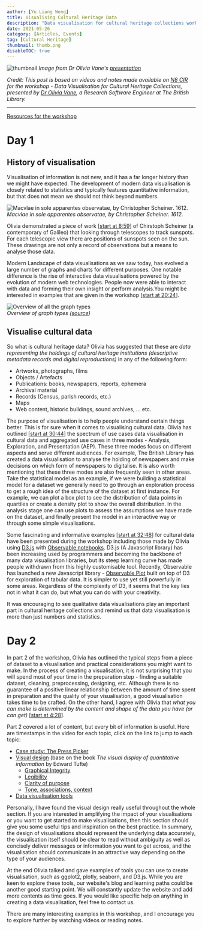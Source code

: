 ```yaml
---
author: [Yu Liang Weng]
title: Visualising Cultural Heritage Data
description: "Data visualisation for cultural heritage collections workshop presented by Dr Olivia Vane of The British Library on N8 CIR Training." 
date: 2021-05-26
category: [Articles, Events]
tag: [Cultural Heritage]
thumbnail: thumb.png  
disableTOC: true 
---  
```



<div className="-mt-10 relative mb-48">
  <img src="./thumb.png" alt="thumbnail" className="transform scale:110 lg:scale-150 shadow-xl" />
  <em className="absolute bottom-0 text-sm -mb-32">Image from Dr Olivia Vane's <a href="https://n8cir.org.uk/events/event-resource/data-vis-resources/">presentation</a></em>
</div>


*Credit: This post is based on videos and notes made available on [N8 CIR](https://n8cir.org.uk/events/event-resource/data-vis-resources/) for the workshop - Data Visualisation for Cultural Heritage Collections, presented by [Dr Olivia Vane](https://oliviavane.co.uk/index), a Research Software Engineer at The British Library.*  

---


[Resources for the workshop](https://n8cir.org.uk/events/event-resource/data-vis-resources/)  


# Day 1

## History of visualisation
Visualisation of information is not new, and it has a far longer history than we might have expected. The development of modern data visualisation is closely related to statistics and typically features quantitative information, but that does not mean we should not think beyond numbers. 

![Macvlae in sole apparentes observatae, by Christopher Scheiner. 1612.](tres_epistolaeBW_large.gif)  
*Macvlae in sole apparentes observatae, by Christopher Scheiner. 1612.*

Olivia demonstrated a piece of work [[start at 8:59](https://youtu.be/5g4kNMN4AsI?t=539)] of Chirstoph Scheiner (a contemporary of Galileo) that looking through telescopes to track sunspots. For each telescopic view there are positions of sunspots seen on the sun. These drawings are not only a record of observations but a means to analyse those data.  

Modern Landscape of data visualisations as we saw today, has evolved a large number of graphs and charts for different purposes. One notable difference is the rise of interactive data visualisations powered by the evolution of modern web technologies. People now were able to interact with data and forming their own insight or perform analysis.You might be interested in examples that are given in the workshop [[start at 20:24](https://youtu.be/5g4kNMN4AsI?t=1224)].  

![Overview of all the graph types](./data-to-viz.png)  
*Overview of graph types ([source](https://www.data-to-viz.com/))*


## Visualise cultural data
So what is cultural heritage data? Olivia has suggested that these are *data representing the holdings of cultural heritage institutions (descriptive metadata records and digital reproductions)* in any of the following form:  
- Artworks, photographs, films
- Objects / Artefacts  
- Publications: books, newspapers, reports, ephemera  
- Archival material  
- Records (Census, parish records, etc.)  
- Maps  
- Web content, historic buildings, sound archives, ... etc.  

The purpose of visualisation is to help people understand certain things better. This is for sure when it comes to visualising cultural data. Olivia has outlined [[start at 30:44](https://youtu.be/5g4kNMN4AsI?t=1844)] the spectrum of use cases data visualisation in cultural data and aggregated use cases in three modes - Analysis, Exploration, and Presentation (AEP). These three modes focus on different aspects and serve different audiences. For example, The British Library has created a data visualisation to analyse the holding of newspapers and make decisions on which form of newspapers to digitalise. It is also worth mentioning that these three modes are also frequently seen in other areas. Take the statistical model as an example, if we were building a statistical model for a dataset we generally need to go through an exploration process to get a rough idea of the structure of the dataset at first instance. For example, we can plot a box plot to see the distribution of data points in quartiles or create a density plot to show the overall distribution. In the analysis stage one can use plots to assess the assumptions we have made on the dataset, and finally present the model in an interactive way or through some simple visualisations.

Some fascinating and informative examples [[start at 32:48](https://youtu.be/5g4kNMN4AsI?t=1968)] for cultural data have been presented during the workshop including those made by Olivia using [D3.js](https://d3js.org/) with [Observable notebooks](https://observablehq.com/). D3.js (A Javascript library) has been increasing used by programmers and becoming the backbone of many data visualisation libraries, but its steep learning curve has made people withdrawn from this highly customisable tool. Recently, Observable has launched a new Javascript library - [Observable Plot](https://observablehq.com/@observablehq/plot) built on top of D3 for exploration of tabular data. It is simpler to use yet still powerfully in some areas. Regardless of the complexity of D3, it seems that the key lies not in what it can do, but what you can do with your creativity.  

It was encouraging to see qualitative data visualisations play an important part in cultural heritage collections and remind us that data visualisation is more than just numbers and statistics. 


# Day 2
In part 2 of the workshop, Olivia has outlined the typical steps from a piece of dataset to a visualisation and practical considerations you might want to make. In the process of creating a visualisation, it is not surprising that you will spend most of your time in the preparation step - finding a suitable dataset, cleaning, preprocessing, designing, etc. Although there is no guarantee of a positive linear relationship between the amount of time spent in preparation and the quality of your visualisation, a good visualisation takes time to be crafted. On the other hand, I agree with Olivia that *what you can make is determined by the content and shape of the data you have (or can get)* [[start at 4:28](https://youtu.be/avLG15LImLU?t=268)]. 

Part 2 covered a lot of content, but every bit of information is useful. Here are timestamps in the video for each topic, click on the link to jump to each topic:
- [Case study: The Press Picker](https://youtu.be/avLG15LImLU?t=682)
- [Visual design](https://youtu.be/avLG15LImLU?t=1544) (base on the book *The visual display of quantitative information* by Edward Tufte)
  - [Graphical Integrity](https://youtu.be/avLG15LImLU?t=1769)
  - [Legibility](https://youtu.be/avLG15LImLU?t=2492)
  - [Clarity of purpose](https://youtu.be/avLG15LImLU?t=3309)
  - [Tone, associations, context](https://youtu.be/avLG15LImLU?t=4250)   
- [Data visualisation tools](https://youtu.be/avLG15LImLU?t=5116)


Personally, I have found the visual design really useful throughout the whole section. If you are interested in amplifying the impact of your visualisations or you want to get started to make visualisations, then this section should give you some useful tips and inspiration on the best practice. In summary, the design of visualisations should represent the underlying data accurately, the visualisation itself should be clear to read without ambiguity as well as concisely deliver messages or information you want to get across, and the visualisation should communicate in an attractive way depending on the type of your audiences.  

At the end Olivia talked and gave examples of tools you can use to create visualisation, such as ggplot2, plotly, seaborn, and D3.js. While you are keen to explore these tools, our website's <Link to="/blog">blog</Link> and <Link to="/#learning_path">learning paths</Link> could be another good starting point. We will constantly update the website and add more contents as time goes. If you would like specific help on anything in creating a data visualisation, feel free to contact us.


There are many interesting examples in this workshop, and I encourage you to explore further by watching videos or reading notes.